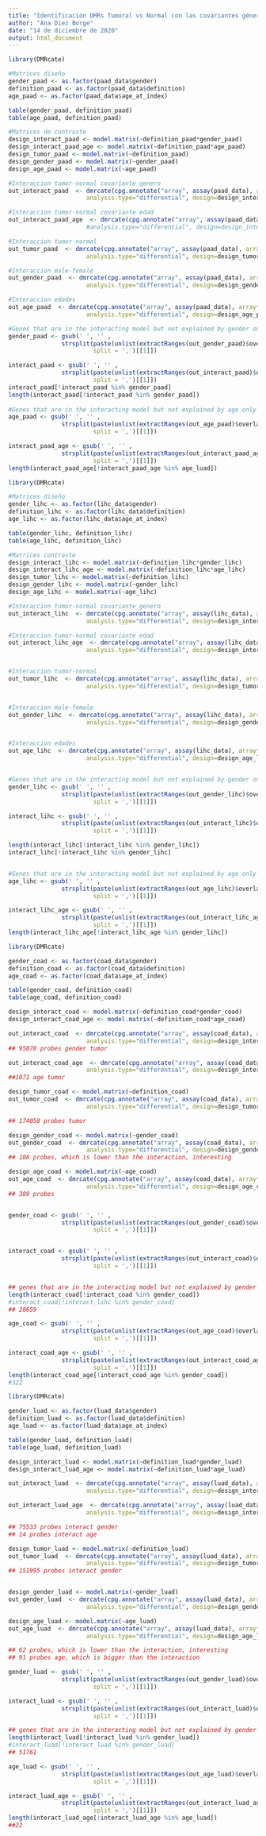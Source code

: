 ---
title: "Identificación DMRs Tumoral vs Normal con las covariantes género y edad"
author: "Ana Diez Borge"
date: "14 de diciembre de 2020"
output: html_document
---

```{r PAAD}
library(DMRcate)

#Matrices diseño 
gender_paad <- as.factor(paad_data$gender)
definition_paad <- as.factor(paad_data$definition)
age_paad <- as.factor(paad_data$age_at_index)

table(gender_paad, definition_paad)
table(age_paad, definition_paad)

#Matrices de contraste
design_interact_paad <- model.matrix(~definition_paad*gender_paad)
design_interact_paad_age <- model.matrix(~definition_paad*age_paad)
design_tumor_paad <- model.matrix(~definition_paad)
design_gender_paad <- model.matrix(~gender_paad)
design_age_paad <- model.matrix(~age_paad)

#Interaccion tumor-normal covariante genero
out_interact_paad  <- dmrcate(cpg.annotate("array", assay(paad_data), arraytype = "450K",
                      analysis.type="differential", design=design_interact_paad, coef=2), lambda = 1000)

#Interaccion tumor-normal covariante edad
out_interact_paad_age  <- dmrcate(cpg.annotate("array", assay(paad_data), arraytype = "450K",
                      #analysis.type="differential", design=design_interact_paad_age, coef=2), lambda = 1000)

#Interaccion tumor-normal 
out_tumor_paad  <- dmrcate(cpg.annotate("array", assay(paad_data), arraytype = "450K",
                      analysis.type="differential", design=design_tumor_paad, coef=2), lambda = 1000)

#Interaccion male-female 
out_gender_paad  <- dmrcate(cpg.annotate("array", assay(paad_data), arraytype = "450K",
                      analysis.type="differential", design=design_gender_paad, coef=2), lambda = 1000)

#Interaccion edades
out_age_paad  <- dmrcate(cpg.annotate("array", assay(paad_data), arraytype = "450K",
                      analysis.type="differential", design=design_age_paad, coef=2), lambda = 1000)

#Genes that are in the interacting model but not explained by gender only
gender_paad <- gsub(' ', '' ,
               strsplit(paste(unlist(extractRanges(out_gender_paad)$overlapping.genes), collapse = ','),
                        split = ',')[[1]])

interact_paad <- gsub(' ', '' ,
               strsplit(paste(unlist(extractRanges(out_interact_paad)$overlapping.genes), collapse = ','),
                        split = ',')[[1]])
interact_paad[!interact_paad %in% gender_paad]
length(interact_paad[!interact_paad %in% gender_paad])
 
#Genes that are in the interacting model but not explained by age only
age_paad <- gsub(' ', '' ,
               strsplit(paste(unlist(extractRanges(out_age_paad)$overlapping.genes), collapse = ','),
                        split = ',')[[1]])

interact_paad_age <- gsub(' ', '' ,
               strsplit(paste(unlist(extractRanges(out_interact_paad_age)$overlapping.genes), collapse = ','),
                        split = ',')[[1]])
length(interact_paad_age[!interact_paad_age %in% age_luad])
```

```{r LIHC}
library(DMRcate)

#Matrices diseño
gender_lihc <- as.factor(lihc_data$gender)
definition_lihc <- as.factor(lihc_data$definition)
age_lihc <- as.factor(lihc_data$age_at_index)

table(gender_lihc, definition_lihc)
table(age_lihc, definition_lihc)

#Matrices contraste
design_interact_lihc <- model.matrix(~definition_lihc*gender_lihc)
design_interact_lihc_age <- model.matrix(~definition_lihc*age_lihc)
design_tumor_lihc <- model.matrix(~definition_lihc)
design_gender_lihc <- model.matrix(~gender_lihc)
design_age_lihc <- model.matrix(~age_lihc)

#Interaccion tumor-normal covariante genero
out_interact_lihc  <- dmrcate(cpg.annotate("array", assay(lihc_data), arraytype = "450K",
                      analysis.type="differential", design=design_interact_lihc, coef=2), lambda = 1000)

#Interaccion tumor-normal covariante edad
out_interact_lihc_age  <- dmrcate(cpg.annotate("array", assay(lihc_data), arraytype = "450K",
                      analysis.type="differential", design=design_interact_lihc_age, coef=2), lambda = 1000)


#Interaccion tumor-normal
out_tumor_lihc  <- dmrcate(cpg.annotate("array", assay(lihc_data), arraytype = "450K",
                      analysis.type="differential", design=design_tumor_lihc, coef=2), lambda = 1000)


#Interaccion male-female
out_gender_lihc  <- dmrcate(cpg.annotate("array", assay(lihc_data), arraytype = "450K",
                      analysis.type="differential", design=design_gender_lihc, coef=2), lambda = 1000)


#Interaccion edades
out_age_lihc  <- dmrcate(cpg.annotate("array", assay(lihc_data), arraytype = "450K",
                      analysis.type="differential", design=design_age_lihc, coef=2), lambda = 1000)


#Genes that are in the interacting model but not explained by gender only
gender_lihc <- gsub(' ', '' ,
               strsplit(paste(unlist(extractRanges(out_gender_lihc)$overlapping.genes), collapse = ','),
                        split = ',')[[1]])

interact_lihc <- gsub(' ', '' ,
               strsplit(paste(unlist(extractRanges(out_interact_lihc)$overlapping.genes), collapse = ','),
                        split = ',')[[1]])

length(interact_lihc[!interact_lihc %in% gender_lihc])
interact_lihc[!interact_lihc %in% gender_lihc]


#Genes that are in the interacting model but not explained by age only
age_lihc <- gsub(' ', '' ,
               strsplit(paste(unlist(extractRanges(out_age_lihc)$overlapping.genes), collapse = ','),
                        split = ',')[[1]])

interact_lihc_age <- gsub(' ', '' ,
               strsplit(paste(unlist(extractRanges(out_interact_lihc_age)$overlapping.genes), collapse = ','),
                        split = ',')[[1]])
length(interact_lihc_age[!interact_lihc_age %in% gender_lihc])

```

```{r COAD}
library(DMRcate)

gender_coad <- as.factor(coad_data$gender)
definition_coad <- as.factor(coad_data$definition)
age_coad <- as.factor(coad_data$age_at_index)

table(gender_coad, definition_coad)
table(age_coad, definition_coad)

design_interact_coad <- model.matrix(~definition_coad*gender_coad)
design_interact_coad_age <- model.matrix(~definition_coad*age_coad)

out_interact_coad  <- dmrcate(cpg.annotate("array", assay(coad_data), arraytype = "450K",
                      analysis.type="differential", design=design_interact_coad, coef=2), lambda = 1000)
## 95078 probes gender tumor

out_interact_coad_age  <- dmrcate(cpg.annotate("array", assay(coad_data), arraytype = "450K",
                      analysis.type="differential", design=design_interact_coad_age, coef=2), lambda = 1000)
##1071 age tumor

design_tumor_coad <- model.matrix(~definition_coad)
out_tumor_coad  <- dmrcate(cpg.annotate("array", assay(coad_data), arraytype = "450K",
                      analysis.type="differential", design=design_tumor_coad, coef=2), lambda = 1000)

## 174058 probes tumor

design_gender_coad <- model.matrix(~gender_coad)
out_gender_coad  <- dmrcate(cpg.annotate("array", assay(coad_data), arraytype = "450K",
                      analysis.type="differential", design=design_gender_coad, coef=2), lambda = 1000)
## 108 probes, which is lower than the interaction, interesting

design_age_coad <- model.matrix(~age_coad)
out_age_coad  <- dmrcate(cpg.annotate("array", assay(coad_data), arraytype = "450K",
                      analysis.type="differential", design=design_age_coad, coef=2), lambda = 1000)
## 389 probes


gender_coad <- gsub(' ', '' ,
               strsplit(paste(unlist(extractRanges(out_gender_coad)$overlapping.genes), collapse = ','),
                        split = ',')[[1]])


interact_coad <- gsub(' ', '' ,
               strsplit(paste(unlist(extractRanges(out_interact_coad)$overlapping.genes), collapse = ','),
                        split = ',')[[1]])


## genes that are in the interacting model but not explained by gender only
length(interact_coad[!interact_coad %in% gender_coad])
#interact_coad[!interact_lihc %in% gender_coad]
## 28659

age_coad <- gsub(' ', '' ,
               strsplit(paste(unlist(extractRanges(out_age_coad)$overlapping.genes), collapse = ','),
                        split = ',')[[1]])

interact_coad_age <- gsub(' ', '' ,
               strsplit(paste(unlist(extractRanges(out_interact_coad_age)$overlapping.genes), collapse = ','),
                        split = ',')[[1]])
length(interact_coad_age[!interact_coad_age %in% gender_coad])
#322
```


```{r LUAD}
library(DMRcate)

gender_luad <- as.factor(luad_data$gender)
definition_luad <- as.factor(luad_data$definition)
age_luad <- as.factor(luad_data$age_at_index)

table(gender_luad, definition_luad)
table(age_luad, definition_luad)

design_interact_luad <- model.matrix(~definition_luad*gender_luad)
design_interact_luad_age <- model.matrix(~definition_luad*age_luad)

out_interact_luad  <- dmrcate(cpg.annotate("array", assay(luad_data), arraytype = "450K",
                      analysis.type="differential", design=design_interact_luad, coef=2), lambda = 1000)

out_interact_luad_age  <- dmrcate(cpg.annotate("array", assay(luad_data), arraytype = "450K",
                      analysis.type="differential", design=design_interact_luad_age, coef=2), lambda = 1000)

## 75533 probes interact gender
## 14 probes interact age

design_tumor_luad <- model.matrix(~definition_luad)
out_tumor_luad  <- dmrcate(cpg.annotate("array", assay(luad_data), arraytype = "450K",
                      analysis.type="differential", design=design_tumor_luad, coef=2), lambda = 1000)
## 151995 probes interact gender


design_gender_luad <- model.matrix(~gender_luad)
out_gender_luad  <- dmrcate(cpg.annotate("array", assay(luad_data), arraytype = "450K",
                      analysis.type="differential", design=design_gender_luad, coef=2), lambda = 1000)

design_age_luad <- model.matrix(~age_luad)
out_age_luad  <- dmrcate(cpg.annotate("array", assay(luad_data), arraytype = "450K",
                      analysis.type="differential", design=design_age_luad, coef=2), lambda = 1000)

## 62 probes, which is lower than the interaction, interesting
## 91 probes age, which is bigger than the interaction

gender_luad <- gsub(' ', '' ,
               strsplit(paste(unlist(extractRanges(out_gender_luad)$overlapping.genes), collapse = ','),
                        split = ',')[[1]])

interact_luad <- gsub(' ', '' ,
               strsplit(paste(unlist(extractRanges(out_interact_luad)$overlapping.genes), collapse = ','),
                        split = ',')[[1]])

## genes that are in the interacting model but not explained by gender only
length(interact_luad[!interact_luad %in% gender_luad])
#interact_luad[!interact_luad %in% gender_luad]
## 51761

age_luad <- gsub(' ', '' ,
               strsplit(paste(unlist(extractRanges(out_age_luad)$overlapping.genes), collapse = ','),
                        split = ',')[[1]])

interact_luad_age <- gsub(' ', '' ,
               strsplit(paste(unlist(extractRanges(out_interact_luad_age)$overlapping.genes), collapse = ','),
                        split = ',')[[1]])
length(interact_luad_age[!interact_luad_age %in% age_luad])
##22
```


